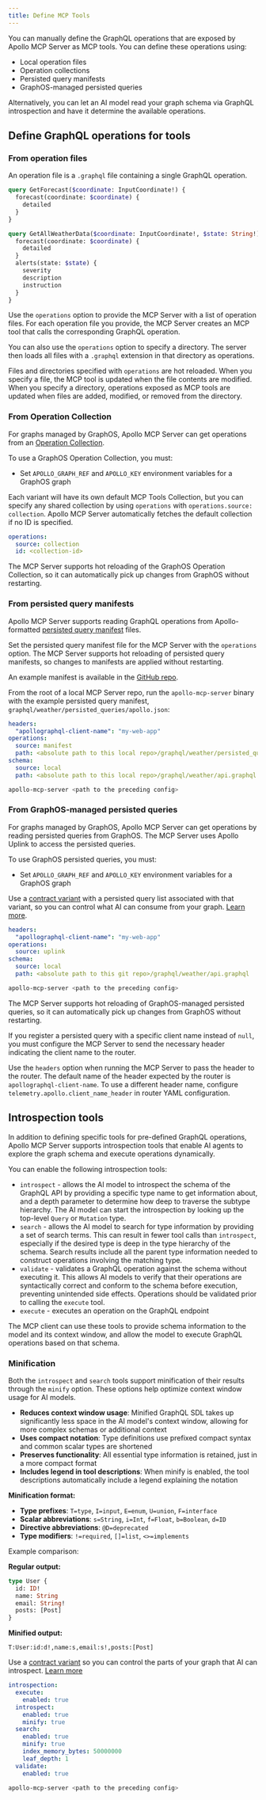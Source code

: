```yaml
---
title: Define MCP Tools
---
```


You can manually define the GraphQL operations that are exposed by Apollo MCP Server as MCP tools. You can define these operations using:

- Local operation files
- Operation collections
- Persisted query manifests
- GraphOS-managed persisted queries

Alternatively, you can let an AI model read your graph schema via GraphQL introspection and have it determine the available operations.

## Define GraphQL operations for tools

### From operation files

An operation file is a `.graphql` file containing a single GraphQL operation.

<CodeColumns cols={2}>

```graphql title="Example operation GetForecast"
query GetForecast($coordinate: InputCoordinate!) {
  forecast(coordinate: $coordinate) {
    detailed
  }
}
```

```graphql title="Example operation GetWeatherData"
query GetAllWeatherData($coordinate: InputCoordinate!, $state: String!) {
  forecast(coordinate: $coordinate) {
    detailed
  }
  alerts(state: $state) {
    severity
    description
    instruction
  }
}
```

</CodeColumns>

Use the `operations` option to provide the MCP Server with a list of operation files. For each operation file you provide, the MCP Server creates an MCP tool that calls the corresponding GraphQL operation.

You can also use the `operations` option to specify a directory. The server then loads all files with a `.graphql` extension in that directory as operations.

Files and directories specified with `operations` are hot reloaded. When you specify a file, the MCP tool is updated when the file contents are modified. When you specify a directory, operations exposed as MCP tools are updated when files are added, modified, or removed from the directory.

### From Operation Collection

For graphs managed by GraphOS, Apollo MCP Server can get operations from an [Operation Collection](https://www.apollographql.com/docs/graphos/platform/explorer/operation-collections).

To use a GraphOS Operation Collection, you must:

- Set `APOLLO_GRAPH_REF` and `APOLLO_KEY` environment variables for a GraphOS graph

Each variant will have its own default MCP Tools Collection, but you can specify any shared collection by using `operations` with `operations.source: collection`.
Apollo MCP Server automatically fetches the default collection if no ID is specified.

```yaml title="Example config file for using a GraphOS Operation Collection"
operations:
  source: collection
  id: <collection-id>
```

The MCP Server supports hot reloading of the GraphOS Operation Collection, so it can automatically pick up changes from GraphOS without restarting.

### From persisted query manifests

Apollo MCP Server supports reading GraphQL operations from Apollo-formatted [persisted query manifest](/graphos/platform/security/persisted-queries#manifest-format) files.

Set the persisted query manifest file for the MCP Server with the `operations` option. The MCP Server supports hot reloading of persisted query manifests, so changes to manifests are applied without restarting.

An example manifest is available in the [GitHub repo](https://github.com/apollographql/apollo-mcp-server/tree/main/graphql/weather/persisted_queries).

<ExpansionPanel title="Example command using --manifest">

From the root of a local MCP Server repo, run the `apollo-mcp-server` binary with the example persisted query manifest, `graphql/weather/persisted_queries/apollo.json`:

```yaml title="Example config for using Persisted Query Manifest"
headers:
  "apollographql-client-name": "my-web-app"
operations:
  source: manifest
  path: <absolute path to this local repo>/graphql/weather/persisted_queries/apollo.json
schema:
  source: local
  path: <absolute path to this local repo>/graphql/weather/api.graphql
```

```sh showLineNumbers=false
apollo-mcp-server <path to the preceding config>
```

</ExpansionPanel>

### From GraphOS-managed persisted queries

For graphs managed by GraphOS, Apollo MCP Server can get operations by reading persisted queries from GraphOS. The MCP Server uses Apollo Uplink to access the persisted queries.

To use GraphOS persisted queries, you must:

- Set `APOLLO_GRAPH_REF` and `APOLLO_KEY` environment variables for a GraphOS graph

<Tip>

Use a [contract variant](/graphos/platform/schema-management/delivery/contracts/overview) with a persisted query list associated with that variant, so you can control what AI can consume from your graph. [Learn more](/apollo-mcp-server/best-practices#use-contract-variants-to-control-ai-access-to-graphs).

</Tip>

```yaml title="Example config using GraphOS-managed persisted queries"
headers:
  "apollographql-client-name": "my-web-app"
operations:
  source: uplink
schema:
  source: local
  path: <absolute path to this git repo>/graphql/weather/api.graphql
```

```sh title="Example command using GraphOS-managed persisted queries"
apollo-mcp-server <path to the preceding config>
```

The MCP Server supports hot reloading of GraphOS-managed persisted queries, so it can automatically pick up changes from GraphOS without restarting.

If you register a persisted query with a specific client name instead of `null`, you must configure the MCP Server to send the necessary header indicating the client name to the router.

Use the `headers` option when running the MCP Server to pass the header to the router. The default name of the header expected by the router is `apollographql-client-name`. To use a different header name, configure `telemetry.apollo.client_name_header` in router YAML configuration.

## Introspection tools

In addition to defining specific tools for pre-defined GraphQL operations, Apollo MCP Server supports introspection tools that enable AI agents to explore the graph schema and execute operations dynamically.

You can enable the following introspection tools:

- `introspect` - allows the AI model to introspect the schema of the GraphQL API by providing a specific type name to get information about, and a depth parameter to determine how deep to traverse the subtype hierarchy. The AI model can start the introspection by looking up the top-level `Query` or `Mutation` type.
- `search` - allows the AI model to search for type information by providing a set of search terms. This can result in fewer tool calls than `introspect`, especially if the desired type is deep in the type hierarchy of the schema. Search results include all the parent type information needed to construct operations involving the matching type.
- `validate` - validates a GraphQL operation against the schema without executing it. This allows AI models to verify that their operations are syntactically correct and conform to the schema before execution, preventing unintended side effects. Operations should be validated prior to calling the `execute` tool.
- `execute` - executes an operation on the GraphQL endpoint

The MCP client can use these tools to provide schema information to the model and its context window, and allow the model to execute GraphQL operations based on that schema.

### Minification

Both the `introspect` and `search` tools support minification of their results through the `minify` option. These options help optimize context window usage for AI models.

- **Reduces context window usage**: Minified GraphQL SDL takes up significantly less space in the AI model's context window, allowing for more complex schemas or additional context
- **Uses compact notation**: Type definitions use prefixed compact syntax and common scalar types are shortened
- **Preserves functionality**: All essential type information is retained, just in a more compact format
- **Includes legend in tool descriptions**: When minify is enabled, the tool descriptions automatically include a legend explaining the notation

**Minification format:**

- **Type prefixes**: `T=type`, `I=input`, `E=enum`, `U=union`, `F=interface`
- **Scalar abbreviations**: `s=String`, `i=Int`, `f=Float`, `b=Boolean`, `d=ID`
- **Directive abbreviations**: `@D=deprecated`
- **Type modifiers**: `!=required`, `[]=list`, `<>=implements`

Example comparison:

**Regular output:**

```graphql
type User {
  id: ID!
  name: String
  email: String!
  posts: [Post]
}
```

**Minified output:**

```
T:User:id:d!,name:s,email:s!,posts:[Post]
```

<Tip>

Use a [contract variant](/graphos/platform/schema-management/delivery/contracts/overview) so you can control the parts of your graph that AI can introspect. [Learn more](/apollo-mcp-server/best-practices#use-contract-variants-to-control-ai-access-to-graphs)

</Tip>

```yaml title="Example config using introspection"
introspection:
  execute:
    enabled: true
  introspect:
    enabled: true
    minify: true
  search:
    enabled: true
    minify: true
    index_memory_bytes: 50000000
    leaf_depth: 1
  validate:
    enabled: true
```

```sh title="Example command using introspection"
apollo-mcp-server <path to the preceding config>
```